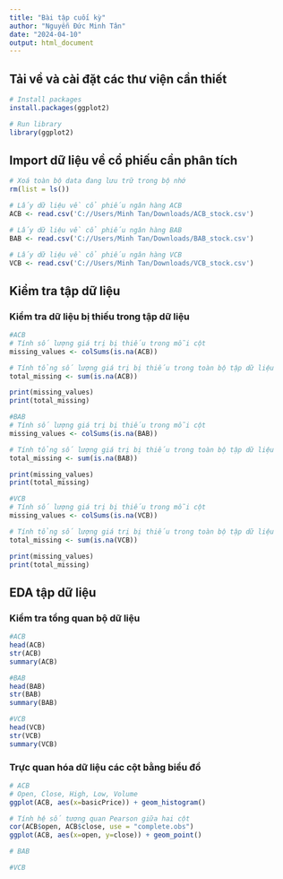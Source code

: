 ```yaml
---
title: "Bài tập cuối kỳ"
author: "Nguyễn Đức Minh Tân"
date: "2024-04-10"
output: html_document
---
```


## Tải về và cài đặt các thư viện cần thiết

```r
# Install packages
install.packages(ggplot2)
```

```r
# Run library
library(ggplot2)
```

## Import dữ liệu về cổ phiếu cần phân tích

```r
# Xoá toàn bộ data đang lưu trữ trong bộ nhớ
rm(list = ls())
```

```r
# Lấy dữ liệu về cổ phiếu ngân hàng ACB 
ACB <- read.csv('C://Users/Minh Tan/Downloads/ACB_stock.csv')

# Lấy dữ liệu về cổ phiếu ngân hàng BAB 
BAB <- read.csv('C://Users/Minh Tan/Downloads/BAB_stock.csv')

# Lấy dữ liệu về cổ phiếu ngân hàng VCB 
VCB <- read.csv('C://Users/Minh Tan/Downloads/VCB_stock.csv')
```

## Kiểm tra tập dữ liệu

### Kiểm tra dữ liệu bị thiếu trong tập dữ liệu

```r
#ACB
# Tính số lượng giá trị bị thiếu trong mỗi cột
missing_values <- colSums(is.na(ACB))

# Tính tổng số lượng giá trị bị thiếu trong toàn bộ tập dữ liệu
total_missing <- sum(is.na(ACB))

print(missing_values)
print(total_missing)
```

```r
#BAB
# Tính số lượng giá trị bị thiếu trong mỗi cột
missing_values <- colSums(is.na(BAB))

# Tính tổng số lượng giá trị bị thiếu trong toàn bộ tập dữ liệu
total_missing <- sum(is.na(BAB))

print(missing_values)
print(total_missing)
```

```r
#VCB
# Tính số lượng giá trị bị thiếu trong mỗi cột
missing_values <- colSums(is.na(VCB))

# Tính tổng số lượng giá trị bị thiếu trong toàn bộ tập dữ liệu
total_missing <- sum(is.na(VCB))

print(missing_values)
print(total_missing)
```

## EDA tập dữ liệu

### Kiểm tra tổng quan bộ dữ liệu

```r
#ACB
head(ACB)
str(ACB)
summary(ACB)
```

```r
#BAB
head(BAB)
str(BAB)
summary(BAB)
```

```r
#VCB
head(VCB)
str(VCB)
summary(VCB)
```

### Trực quan hóa dữ liệu các cột bằng biểu đồ

```r
# ACB
# Open, Close, High, Low, Volume
ggplot(ACB, aes(x=basicPrice)) + geom_histogram()

# Tính hệ số tương quan Pearson giữa hai cột
cor(ACB$open, ACB$close, use = "complete.obs")
ggplot(ACB, aes(x=open, y=close)) + geom_point()
```

```r
# BAB
```

```r
#VCB
```
